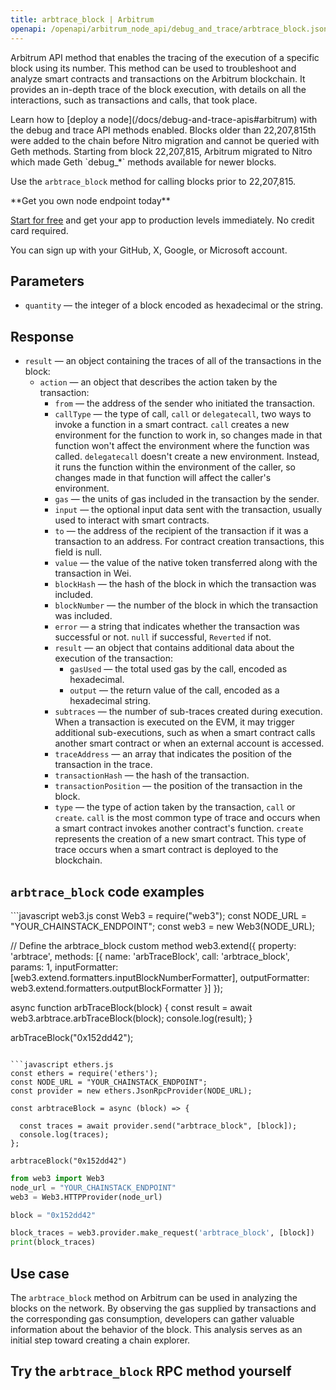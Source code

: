 ---
title: arbtrace_block | Arbitrum
openapi: /openapi/arbitrum_node_api/debug_and_trace/arbtrace_block.json POST /66f812de2a6724a75a51f60dd6f2a154
---

Arbitrum API method that enables the tracing of the execution of a specific block using its number. This method can be used to troubleshoot and analyze smart contracts and transactions on the Arbitrum blockchain. It provides an in-depth trace of the block execution, with details on all the interactions, such as transactions and calls, that took place.

<Note>
Learn how to [deploy a node](/docs/debug-and-trace-apis#arbitrum) with the debug and trace API methods enabled.
</Note>

<Warning>
Blocks older than 22,207,815th were added to the chain before Nitro migration and cannot be queried with Geth methods. Starting from block 22,207,815, Arbitrum migrated to Nitro which made Geth `debug_*` methods available for newer blocks.

Use the `arbtrace_block` method for calling blocks prior to 22,207,815.
</Warning>

<Check>
**Get you own node endpoint today**

[Start for free](https://console.chainstack.com/) and get your app to production levels immediately. No credit card required.

You can sign up with your GitHub, X, Google, or Microsoft account.
</Check>


## Parameters

* `quantity` — the integer of a block encoded as hexadecimal or the string.

## Response

* `result` — an object containing the traces of all of the transactions in the block:
  + `action` — an object that describes the action taken by the transaction:
    - `from` — the address of the sender who initiated the transaction.
    - `callType` — the type of call, `call` or `delegatecall`, two ways to invoke a function in a smart contract. `call` creates a new environment for the function to work in, so changes made in that function won't affect the environment where the function was called. `delegatecall` doesn't create a new environment. Instead, it runs the function within the environment of the caller, so changes made in that function will affect the caller's environment.
    - `gas` — the units of gas included in the transaction by the sender.
    - `input` — the optional input data sent with the transaction, usually used to interact with smart contracts.
    - `to` — the address of the recipient of the transaction if it was a transaction to an address. For contract creation transactions, this field is null.
    - `value` — the value of the native token transferred along with the transaction in Wei.
    - `blockHash` — the hash of the block in which the transaction was included.
    - `blockNumber` — the number of the block in which the transaction was included.
    - `error` — a string that indicates whether the transaction was successful or not. `null` if successful, `Reverted` if not.
    - `result` — an object that contains additional data about the execution of the transaction:
      * `gasUsed` — the total used gas by the call, encoded as hexadecimal.
      * `output` — the return value of the call, encoded as a hexadecimal string.
    - `subtraces` — the number of sub-traces created during execution. When a transaction is executed on the EVM, it may trigger additional sub-executions, such as when a smart contract calls another smart contract or when an external account is accessed.
    - `traceAddress` — an array that indicates the position of the transaction in the trace.
    - `transactionHash` — the hash of the transaction.
    - `transactionPosition` — the position of the transaction in the block.
    - `type` — the type of action taken by the transaction, `call` or `create`. `call`  is the most common type of trace and occurs when a smart contract invokes another contract's function. `create` represents the creation of a new smart contract. This type of trace occurs when a smart contract is deployed to the blockchain.

## `arbtrace_block` code examples

<CodeGroup>
```javascript web3.js
const Web3 = require("web3");
const NODE_URL = "YOUR_CHAINSTACK_ENDPOINT";
const web3 = new Web3(NODE_URL);

// Define the arbtrace_block custom method
web3.extend({
    property: 'arbtrace',
    methods: [{
      name: 'arbTraceBlock',
      call: 'arbtrace_block',
      params: 1,
      inputFormatter: [web3.extend.formatters.inputBlockNumberFormatter],
      outputFormatter: web3.extend.formatters.outputBlockFormatter
    }]
  });
  
  async function arbTraceBlock(block) {
      const result = await web3.arbtrace.arbTraceBlock(block);
      console.log(result);
  }
  
  arbTraceBlock("0x152dd42");
```

```javascript ethers.js
const ethers = require('ethers');
const NODE_URL = "YOUR_CHAINSTACK_ENDPOINT";
const provider = new ethers.JsonRpcProvider(NODE_URL);

const arbtraceBlock = async (block) => {

  const traces = await provider.send("arbtrace_block", [block]);
  console.log(traces);
};

arbtraceBlock("0x152dd42")
```

```python web3.py
from web3 import Web3  
node_url = "YOUR_CHAINSTACK_ENDPOINT" 
web3 = Web3.HTTPProvider(node_url)

block = "0x152dd42"

block_traces = web3.provider.make_request('arbtrace_block', [block])
print(block_traces)
```
</CodeGroup>


## Use case

The `arbtrace_block` method on Arbitrum can be used in analyzing the blocks on the network. By observing the gas supplied by transactions and the corresponding gas consumption, developers can gather valuable information about the behavior of the block. This analysis serves as an initial step toward creating a chain explorer.

## Try the `arbtrace_block` RPC method yourself